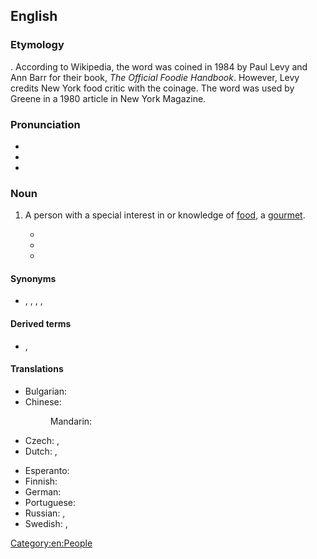 ==English==

===Etymology===
{{suffix|en|food|ie}}. According to Wikipedia, the word was coined in 1984 by Paul Levy and Ann Barr for their book, ''The Official Foodie Handbook''.<!-- please replace Wikipedia with a reliable source --> However, Levy credits New York food critic {{w|Gael Greene}} with the coinage. The word was used by Greene in a 1980 article in New York Magazine.

===Pronunciation===
* {{IPA|en|/ˈfuːdi/}}
* {{audio|en|En-au-foodie.ogg|Audio (AU)}}
* {{rhymes|en|uːdi|s=2}}

===Noun===
{{en-noun}}
{{wikipedia}}

# {{lb|en|slang}} A person with a special interest in or knowledge of [[food]], a [[gourmet]].
#: {{ux|en|We self-professed '''foodies''' liked to meet in restaurants and talk like experts about what we were eating.}}
#* {{quote-book|en|author=Ann Barr|authorlink=Ann Barr|author2=Paul Levy|authorlink2=Paul Levy (journalist)|title=The Official Foodie Handbook: Be Modern–Worship Food|year=1984|publisher=Ebury Press|location=London|page=6|pageurl=https://archive.org/details/officialfoodieha0000barr/page/n7/mode/1up|isbn=978-0-85223-343-6|passage='''Foodies''' are the ones talking about food in any gathering—salivating over restaurants, recipes, radicchio. They don't think they are being trivial–'''Foodies''' consider food to be an art, on a level with painting or drama.}}
#* {{quote-web|en|author=Steven Poole|url=http://www.theguardian.com/books/2012/sep/28/lets-start-foodie-backlash|title=Let's start the foodie backlash|date=2012-09-28|work=The Guardian|passage=“Foodie” has now pretty much everywhere replaced “gourmet”, perhaps because the latter more strongly evokes privilege and a snobbish claim to uncommon sensory discrimination—even though those qualities are rampant among the “'''foodies'''” themselves.}}
#* {{quote-book|en|year=2014|author=Josee Johnston|author2=Shyon Baumann|title=Foodies: Democracy and Distinction in the Gourmet Foodscape|publisher=Routledge|isbn=9781317745006||url=https://books.google.com/books?id=FmW2BQAAQBAJ&lpg=PT65&dq=%22foodies%22&hl=es&pg=PT60#v=onepage&q&f=false|text=While the ''Foodie Handbook'' is now decades old, its message strikes a chord with contemporary '''foodie''' discourse, touching on themes like the abysmal quality of mainstream food (e.g., “cheese in plastic-wrapped portions”), the appeal of '''foodie''' accoutrement like chefs' knives and gas stoves, as well as the importance of thinking and talking about food (as opposed to just eating well—“pigs can eat well”) (1984: 6–7).}}

====Synonyms====
* {{sense|person who appreciates good food}} {{l|en|chowhound}}, {{l|en|foodist}}, {{l|en|foodista}} {{q|rare}}, {{l|en|gastronaut}}, {{l|en|gourmand}}

====Derived terms====
* {{l|en|foodie-ism}}, {{l|en|foodyism}}

====Translations====
{{trans-top|person with special interest in food}}
* Bulgarian: {{t+|bg|чревоугодник|m}}
* Chinese:
*: Mandarin: {{t+|cmn|美食家|tr=měishíjiā|sc=Hani}}
* Czech: {{t+|cs|gurmán}}, {{t+|cs|labužník}}
* Dutch: {{t+|nl|kookgek|m|f}}, {{t+|nl|lekkerbek}}
{{trans-mid}}
* Esperanto: {{t|eo|frandisto}}
* Finnish: {{t+|fi|herkkusuu}}
* German: {{t+|de|Foodie|m}}
* Portuguese: {{t+|pt|esfomeado|m}}
* Russian: {{t+|ru|чревоуго́дник|m}}, {{t+|ru|чревоугодница|f}}
* Swedish: {{t|sv|matnörd|c}}, {{t|sv|matfantast|c}}
{{trans-bottom}}

[[Category:en:People]]